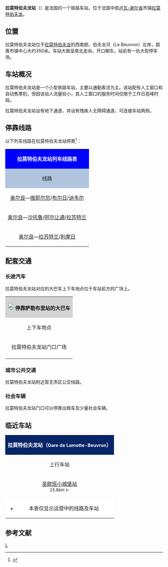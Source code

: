 {{Infobox station
|symbol_right={{SNCF logo}}
|name=拉莫特伯夫龙站
|native_name=Gare de Lamotte-Beuvron
|native_name_lang=fr
|image=Lamotte-Beuvron IMG 0496.JPG
|caption=拉莫特伯夫龙站的主站房
|borough={{FRA}}[[卢瓦-谢尔省|卢瓦-谢尔省]][[拉莫特伯夫龙|拉莫特伯夫龙]]
|address=2, avenue de la gare, 41600 LAMOTTE-BEUVRON
|coordinates={{coord|47|35|38|N|2|01|21|E|display=inline,title|scale:10000}}
|code=543140
|elevation=116
|architect=
|owned= {{SNCF logo}}
|opened=1847年7月20日
|closed=
|status=使用中
|operator= {{SNCF logo}}
|lines=[[奥尔良－蒙托邦铁路|奥尔良－蒙托邦铁路]]
|platforms=2
|tracks=2
|type=客运车站，兼办货运业务
|services=[[法国大区列车|TER]]
|passengers=183,616人次
|pass_year=2016年<ref>{{Cite web|url=https://ressources.data.sncf.com/explore/dataset/frequentation-gares/?sort=voyageurs_2014&q=lamotte|title=Fréquentation en gares|accessdate=2018-06-03|author=SNCF|date=|language=fr|publisher=SNCF Open Data}}</ref>
|pass_rank=b级
|other_services_collapsible=yes
|other_services={{Infobox|child=yes
|label1={{Remi logo}}-{{link-fr|卢瓦-谢尔省城际客运|Route41|Route41}}
|data1=<code>'''2'''</code>
|label2=
|data2=
|label3=
|data3=
|label4=
|data4=
|label5=
|data5=
|label6=
|data6=
|label7=
|data7=
|label8=
|data8=
|label9=
|data9=
|label10=
|data10=
|label11=
|data11=
}}
}}
'''拉莫特伯夫龙站'''（{{lang-fr|Gare de Lamotte-Beuvron}}）是法国的一个铁路车站，位于法国中部[[卢瓦-谢尔省|卢瓦-谢尔省]]市镇[[拉莫特伯夫龙|拉莫特伯夫龙]]。

==位置==

拉莫特伯夫龙站位于[[拉莫特伯夫龙|拉莫特伯夫龙]]的西南部，伯夫龙河（Le Beuvron）左岸，距离市镇中心大约350米。车站大致呈南北走向，开口朝东。站前有一处大型停车场。

==车站概况==

拉莫特伯夫龙站是一个小型铁路车站，主要以通勤客流为主。该站配有人工窗口和自动售票机，但因该站人流量较小，其人工窗口的服务时间仅限于工作日高峰时段。

拉莫特伯夫龙站设有地下通道，并设有残疾人无障碍通道，可连接车站两侧。

== 停靠线路 ==

{{动态列表|最后更新时间：2016年4月30日。本章节内容仅供参考，不排除临时性的变更。欢迎修正和补充}}

以下列车线路在拉莫特伯夫龙站停靠<ref>{{Cite web|url=http://www.ter.sncf.com/centre-val-de-loire/gares/87543140/Lamotte-Beuvron/pratique|title=拉莫特伯夫龙站实用信息|accessdate=2016-04-30|author=SNCF|date=|language=法语|publisher=TER Centre-Val-de-Loire|archive-date=2016-10-13|archive-url=https://web.archive.org/web/20161013151136/http://www.ter.sncf.com/centre-val-de-loire/gares/87543140/Lamotte-Beuvron/pratique|dead-url=no}}</ref>：

{| class="wikitable mw-collapsible" 
|colspan="5" style="background:#0000FF" align="center" |{{SNCF logo}} <span style="color:#FFFFFF">'''拉莫特伯夫龙站列车线路表'''</span>
|-
!style="background:#B0C4DE"| 线路
!style="background:#B0C4DE"|车种
!style="background:#B0C4DE"|上一站
!style="background:#B0C4DE"|下一站
!style="background:#B0C4DE"|大致运行频率
|-
|[[奥尔良站|奥尔良]]—[[维耶尔宗城站|维耶尔宗]]/[[布尔日站|布尔日]]/[[讷韦尔站|讷韦尔]]
| rowspan="3" align="center" |'''[[法国大区列车|TER]]'''
|[[圣欧班小城堡站|圣欧班小城堡]]
|[[努昂勒弗泽列站|努昂勒弗泽列]]/[[萨勒布里站|萨勒布里]]
|每天6趟左右
|-
|[[奥尔良站|奥尔良]]—[[沙托鲁站|沙托鲁]]/[[克勒兹河畔阿尔让通站|阿尔让通]]/[[拉苏特兰站|拉苏特兰]]
|[[圣欧班小城堡站|圣欧班小城堡]]
|[[努昂勒弗泽列站|努昂勒弗泽列]]
|每天4趟左右
|-
|[[奥尔良站|奥尔良]]—[[拉苏特兰站|拉苏特兰]]/[[利摩日贝尼迪克坦站|利摩日]]
|[[圣欧班小城堡站|圣欧班小城堡]]
|[[努昂勒弗泽列站|努昂勒弗泽列]]
|每天1趟
|}
==配套交通==
===长途汽车===

拉莫特伯夫龙站对应的大巴车上下车地点位于车站前方的广场上。

{| class="wikitable mw-collapsible" 
|colspan="3" align="center" style="background:#D3D3D3" |[[File:BSicon_BUS.svg|24x24px]]'''停靠萨勒布里站的大巴车'''
|-
!align="center" |上下车地点
!align="center" |运营单位
!align="center" |主要目的地{{noteTag|name=noteA}}
|-
| rowspan="2" align="center" |拉莫特伯夫龙站门口广场
|align="center" |{{Remi logo}}-{{link-fr|卢瓦-谢尔省城际客运|Route41|Route41}}
|
<code>'''2'''</code>[[伊瓦勒马龙|Yvoy-le-Marron]]{{.w}}[[维勒尼|Villeny]]{{.w}}[[圣西小城堡|La Ferté-St-Cyr]]{{.w}}[[香波|Chambord]]{{.w}}[[科松河畔于索|Huisseau-sur-Cosson]]{{.w}}[[布卢瓦|Blois]]{{noteTag|name=noteC}}
|-
|align="center" |[[SNCF|SNCF]]
|（''当某条铁路线施工或罢工时，SNCF可能会提供途径该线路沿途站点的大巴车''{{noteTag|name=noteB}}）
|-
|colspan="3" style="background:#FFFFFF"|{{noteFoot|1=
{{noteTag|name=noteA|1=本栏不包括可以联程中转前往的目的地}}
{{noteTag|name=noteB|1=其车票可与SNCF的同线路车票通用}}
{{noteTag|name=noteC|1=仅周一至五开行}}
}}
|}

===城市公共交通===
拉莫特伯夫龙站附近暂无市区公交线路。

===社会车辆===
拉莫特伯夫龙站门口可以停靠出租车及少量社会车辆。

==临近车站==

{|class="wikitable mw-collapsible" style="margin: 0 auto;  width:42em;"
|colspan="3"  style="background:#082567" align="center"|<span style="color:#FFFFFF">'''拉莫特伯夫龙站（<span style="font-size:11pt;">Gare de Lamotte-Beuvron</span>）'''</span>
|-
!上行车站
!线路
!下行车站
|-
|align="center" |[[圣欧班小城堡站|圣欧班小城堡站]]<br><span style="font-size:small">15.8km ←</span>
|align="center" |'''[[奥尔良－蒙托邦铁路|奥尔良－蒙托邦铁路]]'''
|align="center" |[[努昂勒弗泽列站|努昂勒弗泽列站]]<br><span style="font-size:small">→ 6.8km</span>
|-
|colspan="3" style="background:#FFFFFF"|
*本表仅显示运营中的线路及车站
|}

== 参考文献 ==
{{Reflist}}

[[Category:卢瓦-谢尔省铁路车站|L]]